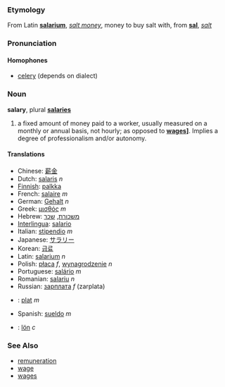 ===Etymology===
From Latin '''[[salarium]]''', ''[[salt money]]'', money to buy salt with, from '''[[sal]]''', ''[[salt]]''

===Pronunciation===
====Homophones====
*[[celery]] (depends on dialect)

===Noun===
'''salary''', plural '''[[salaries]]'''

# a fixed amount of money paid to a worker, usually measured on a monthly or annual basis, not hourly; as opposed to '''[[wages]]]'''. Implies a degree of professionalism and/or autonomy. 

====Translations====
*Chinese: [[薪金]]
*Dutch: [[salaris]] ''n''
*[[Finnish]]: [[palkka]]
*French: [[salaire]] ''m''
*German: [[Gehalt]] ''n''
*Greek: [[μισθός]] ''m''
*Hebrew: [[משכורת]], [[שכר]]
*[[Interlingua]]: [[salario]]
*Italian: [[stipendio]] ''m''
*Japanese: [[サラリー]]
*Korean: [[급료]]
*Latin: [[salarium]] ''n''
*Polish: [[płaca]] ''f'', [[wynagrodzenie]] ''n''
*Portuguese: [[salário]] ''m''
*Romanian: [[salariu]] ''n''
*Russian: [[зарплата]] ''f'' (zarplata)
*{{sk}}: [[plat#Slovak|plat]] ''m''
*Spanish: [[sueldo]] ''m''
*{{sv}}: [[lön]] ''c''

===See Also===
* [[remuneration]]
* [[wage]]
* [[wages]]